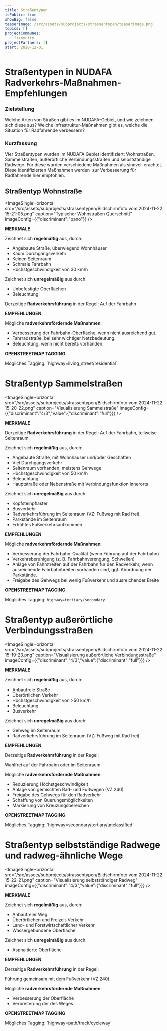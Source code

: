 ```yaml
---
title: Straßentypen
isPublic: true
showBig: false
teaserImage: /src/assets/subprojects/strassentypen/teaserImage.png
topics: []
projectCommunes:
  - fixmycity
projectPartners: []
start: 2020-12-01
---
```

**Straßentypen in NUDAFA**\
Radverkehrs-Maßnahmen-Empfehlungen
==================================

### Zielstellung

Welche Arten von Straßen gibt es im NUDAFA-Gebiet, und wie zeichnen sich diese aus? Welche Infrastruktur-Maßnahmen gibt es, welche die Situation für Radfahrende verbessern?

### Kurzfassung

Vier Straßentypen wurden im NUDAFA Gebiet identifiziert: Wohnstraßen, Sammelstraßen, außerörtliche Verbindungsstraßen und selbstständige Radwege. Für diese wurden verschiedene Maßnahmen als sinnvoll erachtet. Diese identifizierten Maßnahmen werden  zur Verbesserung für Radfahrende hier empfohlen.

## Straßentyp **Wohnstraße**

<ImageSingleHorizontal src="/src/assets/subprojects/strassentypen/Bildschirmfoto vom 2024-11-22 15-21-05.png" caption="Typischer Wohnstraßen Querschnitt" imageConfig={{"discriminant":"pano"}} />

**MERKMALE**

Zeichnet sich **regelmäßig** aus, durch:

* Angebaute Straße, überwiegend Wohnhäuser
* Kaum Durchgangsverkehr
* Keinen Seitenraum
* Schmale Fahrbahn
* Höchstgeschwindigkeit von 30 km/h

Zeichnet sich **unregelmäßig** aus durch:

* Unbefestigte Oberflächen
* Beleuchtung

Derzeitige **Radverkehrsführung** in der Regel: Auf der Fahrbahn

**EMPFEHLUNGEN**

Mögliche **radverkehrsfördernde Maßnahmen**:

* Verbesserung der Fahrbahn-Oberfläche, wenn nicht ausreichend gut.
* Fahrradstraße, bei sehr wichtiger Netzbedeutung.
* Beleuchtung, wenn nicht bereits vorhanden.

**OPENSTREETMAP TAGGING**

Mögliches Tagging: \`highway=living\_street/residential\`

# Straßentyp **Sammelstraßen**

<ImageSingleHorizontal src="/src/assets/subprojects/strassentypen/Bildschirmfoto vom 2024-11-22 15-20-22.png" caption="Visualisierung Sammelstraße" imageConfig={{"discriminant":"4/3","value":{"discriminant":"full"}}} />

**MERKMALE**

Derzeitige **Radverkehrsführung** in der Regel: Auf der Fahrbahn, teilweise Seitenraum.

Zeichnet sich **regelmäßig** aus, durch:

* Angebaute Straße, mit Wohnhäuser und/oder Geschäften
* Viel Durchgangsverkehr
* Seitenraum vorhanden, meistens Gehwege
* Höchstgeschwindigkeit von 50 km/h
* Beleuchtung
* Hauptstraße oder Nebenstraße mit Verbindungsfunktion innerorts

Zeichnet sich **unregelmäßig** aus durch:

* Kopfsteinpflaster
* Busverkehr
* Radverkehrsführung im Seitenraum (VZ: Fußweg mit Rad frei)
* Parkstände im Seitenraum
* Erhöhtes Fußverkehrsaufkommen

**EMPFEHLUNGEN**

Mögliche **radverkehrsfördernde Maßnahmen**:

* Verbesserung der Fahrbahn-Qualität (wenn Führung auf der Fahrbahn)
* Verkehrsberuhigung (z. B. Fahrbahnverengung, Schwellen)
* Anlage von Fahrstreifen auf der Fahrbahn für den Radverkehr, wenn ausreichende Fahrbahnbreiten vorhanden sind, ggf. Abordnung der Parkstände.
* Freigabe des Gehwegs bei wenig Fußverkehr und ausreichender Breite

**OPENSTREETMAP TAGGING**

Mögliches Tagging: `highway=tertiary/secondary`

# Straßentyp **außerörtliche Verbindungsstraßen**

<ImageSingleHorizontal src="/src/assets/subprojects/strassentypen/Bildschirmfoto vom 2024-11-22 15-19-23.png" caption="Visualisierung außerörtliche Verbindungsstraße" imageConfig={{"discriminant":"4/3","value":{"discriminant":"full"}}} />

**MERKMALE**

Zeichnet sich **regelmäßig** aus, durch:

* Anbaufreie Straße
* Überörtlichen Verkehr
* Höchstgeschwindigkeit von >50 km/h
* Beleuchtung
* Busverkehr

Zeichnet sich **unregelmäßig** aus durch:

* Gehweg im Seitenraum
* Radverkehrsführung im Seitenraum (VZ: Fußweg mit Rad frei)

**EMPFEHLUNGEN**

Derzeitige **Radverkehrsführung** in der Regel: 

Wahlfrei auf der Fahrbahn oder im Seitenraum.

Mögliche **radverkehrsfördernde Maßnahmen**:

* Reduzierung Höchstgeschwindigkeit
* Anlage von gemischten Rad- und Fußwegen (VZ 240)
* Freigabe des Gehwegs für den Radverkehr
* Schaffung von Querungsmöglichkeiten
* Markierung von Kreuzungsbereichen

**OPENSTREETMAP TAGGING**

Mögliches Tagging: \`highway=secondary/tertiary/unclassified\`

# Straßentyp **selbstständige Radwege und radweg-ähnliche Wege** 

<ImageSingleHorizontal src="/src/assets/subprojects/strassentypen/Bildschirmfoto vom 2024-11-22 15-22-21.png" caption="Visualisierung selbstständiger Radweg" imageConfig={{"discriminant":"4/3","value":{"discriminant":"full"}}} />

**MERKMALE**

Zeichnet sich **regelmäßig** aus, durch:

* Anbaufreier Weg
* Überörtlichen und Freizeit-Verkehr
* Land- und Forstwirtschaftlicher Verkehr
* Wassergebundene Oberfläche

Zeichnet sich **unregelmäßig** aus durch:

* Asphaltierte Oberfläche

**EMPFEHLUNGEN**

Derzeitige **Radverkehrsführung** in der Regel: 

Führung gemeinsam mit dem Fußverkehr (VZ 240).

Mögliche **radverkehrsfördernde Maßnahmen**:

* Verbesserung der Oberfläche
* Verbreiterung der des Weges

**OPENSTREETMAP TAGGING**

Mögliches Tagging: \`highway=path/track/cycleway\`
